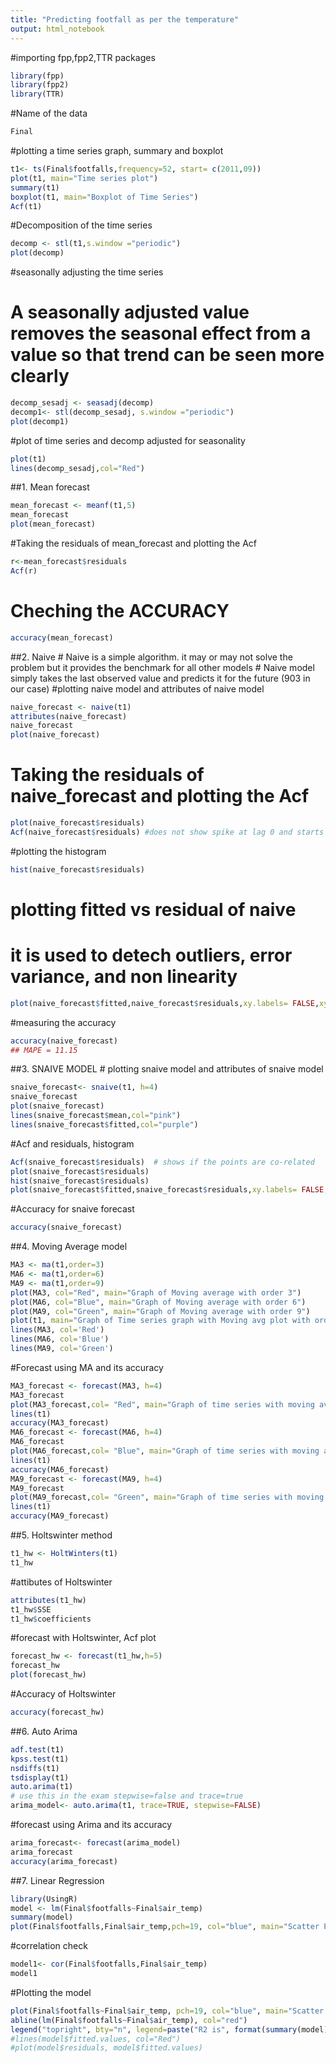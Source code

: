 ---
title: "Predicting footfall as per the temperature"
output: html_notebook
---
#importing fpp,fpp2,TTR packages
```{r message=FALSE}
library(fpp)
library(fpp2)
library(TTR)
```

#Name of the data
```{r}
Final 
```

#plotting a time series graph, summary and boxplot 
```{r}
t1<- ts(Final$footfalls,frequency=52, start= c(2011,09))
plot(t1, main="Time series plot")
summary(t1)
boxplot(t1, main="Boxplot of Time Series")
Acf(t1)
```

#Decomposition of the time series
```{r}
decomp <- stl(t1,s.window ="periodic")
plot(decomp)
```

#seasonally adjusting the time series 

# A seasonally adjusted value removes the seasonal effect from a value so that trend can be seen more clearly 
```{r}
decomp_sesadj <- seasadj(decomp)
decomp1<- stl(decomp_sesadj, s.window ="periodic")
plot(decomp1)
```

#plot of time series and decomp adjusted for seasonality 
```{r}
plot(t1)
lines(decomp_sesadj,col="Red")
```

##1. Mean forecast
```{r}
mean_forecast <- meanf(t1,5)
mean_forecast
plot(mean_forecast)
```

#Taking the residuals of mean_forecast and plotting the Acf 
```{r}
r<-mean_forecast$residuals
Acf(r)
```

# Cheching the ACCURACY 
```{r}
accuracy(mean_forecast)
```

##2. Naive 
# Naive is a simple algorithm. it may or may not solve the problem but it provides the benchmark for all other models 
# Naive model simply takes the last observed value and predicts it for the future (903 in our case)
#plotting naive model and attributes of naive model 

```{r}
naive_forecast <- naive(t1)
attributes(naive_forecast)
naive_forecast
plot(naive_forecast)
```

# Taking the residuals of naive_forecast and plotting the Acf 

```{r}
plot(naive_forecast$residuals)
Acf(naive_forecast$residuals) #does not show spike at lag 0 and starts from lag 1
```

#plotting the histogram 
```{r}
hist(naive_forecast$residuals)
```

# plotting fitted vs residual of naive
# it is used to detech outliers, error variance, and non linearity 
```{r}
plot(naive_forecast$fitted,naive_forecast$residuals,xy.labels= FALSE,xy.lines = FALSE)
```

#measuring the accuracy
```{r}
accuracy(naive_forecast)
## MAPE = 11.15
```

##3. SNAIVE MODEL
# plotting snaive model and attributes of snaive model 
```{r}
snaive_forecast<- snaive(t1, h=4)
snaive_forecast
plot(snaive_forecast)
lines(snaive_forecast$mean,col="pink")
lines(snaive_forecast$fitted,col="purple")
```

#Acf and residuals, histogram
```{r}
Acf(snaive_forecast$residuals)  # shows if the points are co-related 
plot(snaive_forecast$residuals)
hist(snaive_forecast$residuals)
plot(snaive_forecast$fitted,snaive_forecast$residuals,xy.labels= FALSE,xy.lines = FALSE, main="Residual Plot")
```

#Accuracy for snaive forecast
```{r}
accuracy(snaive_forecast)
```

##4. Moving Average model
```{r}
MA3 <- ma(t1,order=3)
MA6 <- ma(t1,order=6)
MA9 <- ma(t1,order=9)
plot(MA3, col="Red", main="Graph of Moving average with order 3")
plot(MA6, col="Blue", main="Graph of Moving average with order 6")
plot(MA9, col="Green", main="Graph of Moving average with order 9")
plot(t1, main="Graph of Time series graph with Moving avg plot with order 3,6,9")
lines(MA3, col='Red')
lines(MA6, col='Blue')
lines(MA9, col='Green')
```

#Forecast using MA and its accuracy
```{r}
MA3_forecast <- forecast(MA3, h=4)
MA3_forecast
plot(MA3_forecast,col= "Red", main="Graph of time series with moving average forecast with order 3")
lines(t1)
accuracy(MA3_forecast)
MA6_forecast <- forecast(MA6, h=4)
MA6_forecast
plot(MA6_forecast,col= "Blue", main="Graph of time series with moving average forecast with order 6")
lines(t1)
accuracy(MA6_forecast)
MA9_forecast <- forecast(MA9, h=4)
MA9_forecast
plot(MA9_forecast,col= "Green", main="Graph of time series with moving average forecast with order 9")
lines(t1)
accuracy(MA9_forecast)
```



##5. Holtswinter method
```{r}
t1_hw <- HoltWinters(t1)
t1_hw
```

#attibutes of Holtswinter
```{r}
attributes(t1_hw)
t1_hw$SSE
t1_hw$coefficients
```

#forecast with Holtswinter, Acf plot
```{r}
forecast_hw <- forecast(t1_hw,h=5)
forecast_hw
plot(forecast_hw)

```

#Accuracy of Holtswinter
```{r}
accuracy(forecast_hw)
```

##6. Auto Arima
```{r}
adf.test(t1)
kpss.test(t1)
nsdiffs(t1)
tsdisplay(t1)
auto.arima(t1)
# use this in the exam stepwise=false and trace=true
arima_model<- auto.arima(t1, trace=TRUE, stepwise=FALSE)
```

#forecast using Arima and its accuracy
```{r}
arima_forecast<- forecast(arima_model)
arima_forecast
accuracy(arima_forecast)
```

##7. Linear Regression
```{r message=FALSE}
library(UsingR)
model <- lm(Final$footfalls~Final$air_temp)
summary(model)
plot(Final$footfalls,Final$air_temp,pch=19, col="blue", main="Scatter Plot")
```
#correlation check
```{r}
model1<- cor(Final$footfalls,Final$air_temp)
model1
```

#Plotting the model
```{r}
plot(Final$footfalls~Final$air_temp, pch=19, col="blue", main="Scatter Plot with R2 value" )
abline(lm(Final$footfalls~Final$air_temp), col="red")
legend("topright", bty="n", legend=paste("R2 is", format(summary(model)$adj.r.squared, digits=4)))
#lines(model$fitted.values, col="Red")
#plot(model$residuals, model$fitted.values)

```

